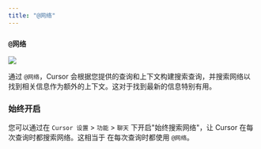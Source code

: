 ```yaml
---
title: "@网络"
---
```


### `@网络`

<Frame>
<img src="/images/context/@web.png" />
</Frame>

通过 `@网络`，Cursor 会根据您提供的查询和上下文构建搜索查询，并搜索网络以
找到相关信息作为额外的上下文。这对于找到最新的信息特别有用。

### 始终开启

您可以通过在 `Cursor 设置` > `功能` > `聊天` 下开启"始终搜索网络"，让 Cursor 在每次查询时都搜索网络。这相当于
在每次查询时都使用 `@网络`。

